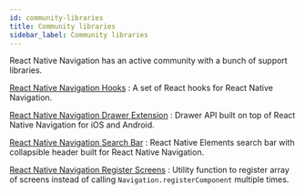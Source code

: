 ```yaml
---
id: community-libraries
title: Community libraries
sidebar_label: Community libraries
---
```


React Native Navigation has an active community with a bunch of support libraries.

[React Native Navigation Hooks](https://github.com/underscopeio/react-native-navigation-hooks) :
A set of React hooks for React Native Navigation.

[React Native Navigation Drawer Extension](https://github.com/lukebrandonfarrell/react-native-navigation-drawer-extension) :
Drawer API built on top of React Native Navigation for iOS and Android. 

[React Native Navigation Search Bar](https://github.com/lukebrandonfarrell/react-native-navigation-search-bar) :
React Native Elements search bar with collapsible header built for React Native Navigation.

[React Native Navigation Register Screens](https://github.com/karlmarxlopez/react-native-navigation-register-screens) : 
Utility function to register array of screens instead of calling `Navigation.registerComponent` multiple times.
